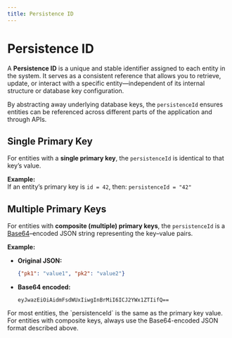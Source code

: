 ```yaml
---
title: Persistence ID
---
```



# Persistence ID

A **Persistence ID** is a unique and stable identifier assigned to each entity in the system. It serves as a consistent reference that allows you to retrieve, update, or interact with a specific entity—independent of its internal structure or database key configuration.

By abstracting away underlying database keys, the `persistenceId` ensures entities can be referenced across different parts of the application and through APIs.

## Single Primary Key

For entities with a **single primary key**, the `persistenceId` is identical to that key’s value.

**Example:**  
If an entity’s primary key is `id = 42`, then: `persistenceId = "42"`

## Multiple Primary Keys

For entities with **composite (multiple) primary keys**, the `persistenceId` is a [Base64](https://www.base64decode.org/)–encoded JSON string representing the key–value pairs.

**Example:**

- **Original JSON:**
  ```json
  {"pk1": "value1", "pk2": "value2"}
  ```

- **Base64 encoded:**
  ```
  eyJwazEiOiAidmFsdWUxIiwgInBrMiI6ICJ2YWx1ZTIifQ==
  ```

<Callout type="info">
  For most entities, the `persistenceId` is the same as the primary key value.
</Callout>

<Callout type="info">
  For entities with composite keys, always use the Base64-encoded JSON format described above.
</Callout>
